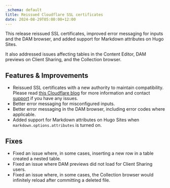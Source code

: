 ```yaml
---
_schema: default
title: Reissued Cloudflare SSL certificates
date: 2024-08-29T05:00:00+12:00
---
```

This release reissued SSL certificates, improved error messaging for inputs and the DAM browser, and added support for Markdown attributes on Hugo Sites.

It also addressed issues affecting tables in the Content Editor, DAM previews on Client Sharing, and the Collection browser.

## Features & Improvements

* Reissued SSL certificates with a new authority to maintain compatibility. Please read <a href="https://blog.cloudflare.com/shortening-lets-encrypt-change-of-trust-no-impact-to-cloudflare-customers/" target="_blank" rel="noopener">this Cloudflare blog</a> for more information and contact [support](/support/) if you have any issues.
* Better error messaging for misconfigured inputs.
* Better error messaging in the DAM browser, including error codes where applicable.
* Added support for Markdown attributes on Hugo Sites when `markdown.options.attributes` is turned on.

## Fixes

* Fixed an issue where, in some cases, inserting a new row in a table created a nested table.
* Fixed an issue where DAM previews did not load for Client Sharing users.
* Fixed an issue where, in some cases, the Collection browser would infinitely reload after committing a deleted file.